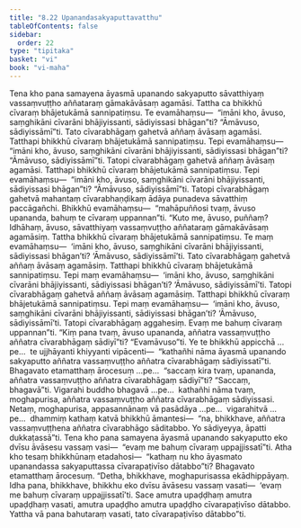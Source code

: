 ```yaml
---
title: "8.22 Upanandasakyaputtavatthu"
tableOfContents: false
sidebar:
  order: 22
type: "tipitaka"
basket: "vi"
book: "vi-maha"
---
```



<DynamicBreadcrumb />

<Division number="364" book="vi-maha" e="ch" v="3" p="415">

<Paragraph number="1696" book="vi-maha">
Tena kho pana samayena āyasmā upanando sakyaputto sāvatthiyaṃ vassaṃvuṭṭho aññataraṃ gāmakāvāsaṃ agamāsi. Tattha ca bhikkhū cīvaraṃ bhājetukāmā sannipatiṃsu. Te evamāhaṃsu—  “imāni kho, āvuso, saṃghikāni cīvarāni bhājiyissanti, sādiyissasi bhāgan”ti? “Āmāvuso, sādiyissāmī”ti. Tato cīvarabhāgaṃ gahetvā aññaṃ āvāsaṃ agamāsi. Tatthapi bhikkhū cīvaraṃ bhājetukāmā sannipatiṃsu. Tepi evamāhaṃsu—  “imāni kho, āvuso, saṃghikāni cīvarāni bhājiyissanti, sādiyissasi bhāgan”ti? “Āmāvuso, sādiyissāmī”ti. Tatopi cīvarabhāgaṃ gahetvā aññaṃ āvāsaṃ agamāsi. Tatthapi bhikkhū cīvaraṃ bhājetukāmā sannipatiṃsu. Tepi evamāhaṃsu—  “imāni kho, āvuso, saṃghikāni cīvarāni bhājiyissanti, sādiyissasi bhāgan”ti? “Āmāvuso, sādiyissāmī”ti. Tatopi cīvarabhāgaṃ gahetvā mahantaṃ cīvarabhaṇḍikaṃ ādāya punadeva sāvatthiṃ paccāgañchi.
</Paragraph>

<Paragraph number="1697" book="vi-maha">
Bhikkhū evamāhaṃsu—  “mahāpuññosi tvaṃ, āvuso upananda, bahuṃ te cīvaraṃ uppannan”ti. “Kuto me, āvuso, puññaṃ? Idhāhaṃ, āvuso, sāvatthiyaṃ vassaṃvuṭṭho aññataraṃ gāmakāvāsaṃ agamāsiṃ. Tattha bhikkhū cīvaraṃ bhājetukāmā sannipatiṃsu. Te maṃ evamāhaṃsu—  ‘imāni kho, āvuso, saṃghikāni cīvarāni bhājiyissanti, sādiyissasi bhāgan’ti? ‘Āmāvuso, sādiyissāmī’ti. Tato cīvarabhāgaṃ gahetvā aññaṃ āvāsaṃ agamāsiṃ. Tatthapi bhikkhū cīvaraṃ bhājetukāmā sannipatiṃsu. Tepi maṃ evamāhaṃsu—  ‘imāni kho, āvuso, saṃghikāni cīvarāni bhājiyissanti, sādiyissasi bhāgan’ti? ‘Āmāvuso, sādiyissāmī’ti. Tatopi cīvarabhāgaṃ gahetvā aññaṃ āvāsaṃ agamāsiṃ. Tatthapi bhikkhū cīvaraṃ bhājetukāmā sannipatiṃsu. Tepi maṃ evamāhaṃsu—  ‘imāni kho, āvuso, saṃghikāni cīvarāni bhājiyissanti, sādiyissasi bhāgan’ti? ‘Āmāvuso, sādiyissāmī’ti. Tatopi cīvarabhāgaṃ aggahesiṃ. Evaṃ me bahuṃ cīvaraṃ uppannan”ti. “Kiṃ pana tvaṃ, āvuso upananda, aññatra vassaṃvuṭṭho aññatra cīvarabhāgaṃ sādiyī”ti? “Evamāvuso”ti.
</Paragraph>

<Paragraph number="1698" book="vi-maha">
Ye te bhikkhū appicchā …pe…  te ujjhāyanti khiyyanti vipācenti—  “kathañhi nāma āyasmā upanando sakyaputto aññatra vassaṃvuṭṭho aññatra cīvarabhāgaṃ sādiyissatī”ti. Bhagavato etamatthaṃ ārocesuṃ …pe…  “saccaṃ kira tvaṃ, upananda, aññatra vassaṃvuṭṭho aññatra cīvarabhāgaṃ sādiyī”ti? “Saccaṃ, bhagavā”ti. Vigarahi buddho bhagavā …pe…  kathañhi nāma tvaṃ, moghapurisa, aññatra vassaṃvuṭṭho aññatra cīvarabhāgaṃ sādiyissasi. Netaṃ, moghapurisa, appasannānaṃ vā pasādāya …pe…  vigarahitvā …pe…  dhammiṃ kathaṃ katvā bhikkhū āmantesi—  “na, bhikkhave, aññatra vassaṃvuṭṭhena aññatra cīvarabhāgo sāditabbo. Yo sādiyeyya, āpatti dukkaṭassā”ti.
</Paragraph>

<Paragraph number="1699" book="vi-maha">
Tena kho pana samayena āyasmā upanando sakyaputto eko dvīsu āvāsesu vassaṃ vasi—  “evaṃ me bahuṃ cīvaraṃ uppajjissatī”ti. Atha kho tesaṃ bhikkhūnaṃ etadahosi—  “kathaṃ nu kho āyasmato upanandassa sakyaputtassa cīvarapaṭivīso dātabbo”ti? Bhagavato etamatthaṃ ārocesuṃ. “Detha, bhikkhave, moghapurisassa ekādhippāyaṃ. Idha pana, bhikkhave, bhikkhu eko dvīsu āvāsesu vassaṃ vasati—  ‘evaṃ me bahuṃ cīvaraṃ uppajjissatī’ti. Sace amutra upaḍḍhaṃ amutra upaḍḍhaṃ vasati, amutra upaḍḍho amutra upaḍḍho cīvarapaṭivīso dātabbo. Yattha vā pana bahutaraṃ vasati, tato cīvarapaṭivīso dātabbo”ti.
</Paragraph>
</Division>